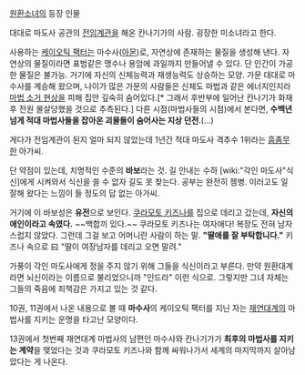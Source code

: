 [[원환소녀]]의 등장 인물

대대로 마도사 공관의 [[전임계관]]을 해온 칸나기가의 사람. 굉장한 미소녀라고 한다.

사용하는 [[케이오틱 팩터]]는 마수사([[아몬]])로, 자연상에 존재하는 물질을 생성해 낸다. 자연상의 물질이라면 표범같은 맹수나 용암에 과일까지 만들어낼 수 있다. 단 인간이 가공한 물질은 불가능. 거기에 자신의 신체능력과 재생능력도 상승하는 모양. 가문 대대로 마수사를 계승해 왔으며, 나이가 많은 가문의 사람들은 신체도 마법과 같은 에너지인지라 [[마법 소거 현상]]을 피해 집안 깊숙히 숨어있다.[* 그래서 후반부에 일어난 칸나기가 화재 후 전원 몰살당했을 것으로 추측된다.] 다른 시점(마법사들의 시점)에서 본다면, '''수백년 넘게 적대 마법사들을 잡아온 괴물들이 숨어사는 지상 던전'''.(...)

게다가 전임계관이 된지 얼마 되지 않았는데 1년간 적대 마도사 격추수 1위라는 [[흠좀무]]한 아가씨.

단 약점이 있는데, 치명적인 수준의 '''바보'''라는 것. 길 안내는 수하 [wiki:"각인 마도사"식신]에게 시켜와서 식신을 쓸 수 없자 길도 못 찾는다. 공부는 완전히 젬병. 이러고도 일 잘해 왔다는 느낌이 들 정도의 답 없는 아가씨.

거기에 이 바보성은 '''유전'''으로 보인다. [[쿠라모토 키즈나]]를 집으로 데리고 갔는데, '''자신의 애인이라고 속였다.''' ~~백합끼 있다.~~ 쿠라모토 키즈나는 여자애다! 복장도 전혀 남자스럽지 않았다. 그런데 그걸 보고 어머니란 사람이 하는 말. '''"딸애를 잘 부탁합니다."''' 키즈나 속으로 曰 "딸이 여장남자를 데리고 오면 말려."

가풍이 각인 마도사에게 정을 주지 않기 위해 그들을 식신이라고 부른다. 만약 원환대계라면 뇌신이라는 이름으로 불리었으니까 "인드라" 이런 식으로. 그렇지만 그녀 자체는 그들의 죽음에 죄책감은 가지고 있는 것 같다.

10권, 11권에서 나온 내용으로 볼 때 '''마수사'''의 케이오틱 팩터를 지닌 자는 [[재연대계]]의 마법사를 지키는 운명을 타고난 모양이다.

13권에서 첫번째 재연대계 마법사의 남편인 마수사와 칸나기가가 '''최후의 마법사를 지키는 계약'''을 맺었다는 것과 쿠라모토 키즈나와 함께 싸워나가서 세계의 마지막까지 살아남았다는 게 나온다.
